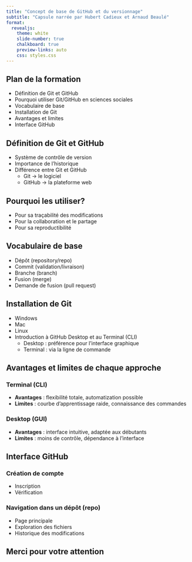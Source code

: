 ```yaml
---
title: "Concept de base de GitHub et du versionnage"
subtitle: "Capsule narrée par Hubert Cadieux et Arnaud Beaulé"
format: 
  revealjs:
    theme: white
    slide-number: true
    chalkboard: true
    preview-links: auto
    css: styles.css
---
```


## Plan de la formation {.smaller}

- Définition de Git et GitHub
- Pourquoi utiliser Git/GitHub en sciences sociales
- Vocabulaire de base
- Installation de Git
- Avantages et limites
- Interface GitHub

## Définition de Git et GitHub

- Système de contrôle de version
- Importance de l'historique
- Différence entre Git et GitHub
  - Git -> le logiciel
  - GitHub -> la plateforme web

## Pourquoi les utiliser?

- Pour sa traçabilité des modifications
- Pour la collaboration et le partage
- Pour sa reproductibilité

## Vocabulaire de base

- Dépôt (repository/repo)
- Commit (validation/livraison)
- Branche (branch)
- Fusion (merge)
- Demande de fusion (pull request)

## Installation de Git

- Windows
- Mac
- Linux
- Introduction à GitHub Desktop et au Terminal (CLI)
  - Desktop : préférence pour l'interface graphique
  - Terminal : via la ligne de commande

## Avantages et limites de chaque approche {.smaller}

### Terminal (CLI)
- **Avantages** : flexibilité totale, automatization possible
- **Limites** : courbe d'apprentissage raide, connaissance des commandes

### Desktop (GUI)
- **Avantages** : interface intuitive, adaptée aux débutants
- **Limites** : moins de contrôle, dépendance à l'interface

## Interface GitHub

### Création de compte
- Inscription
- Vérification

### Navigation dans un dépôt (repo)
- Page principale
- Exploration des fichiers
- Historique des modifications

## Merci pour votre attention